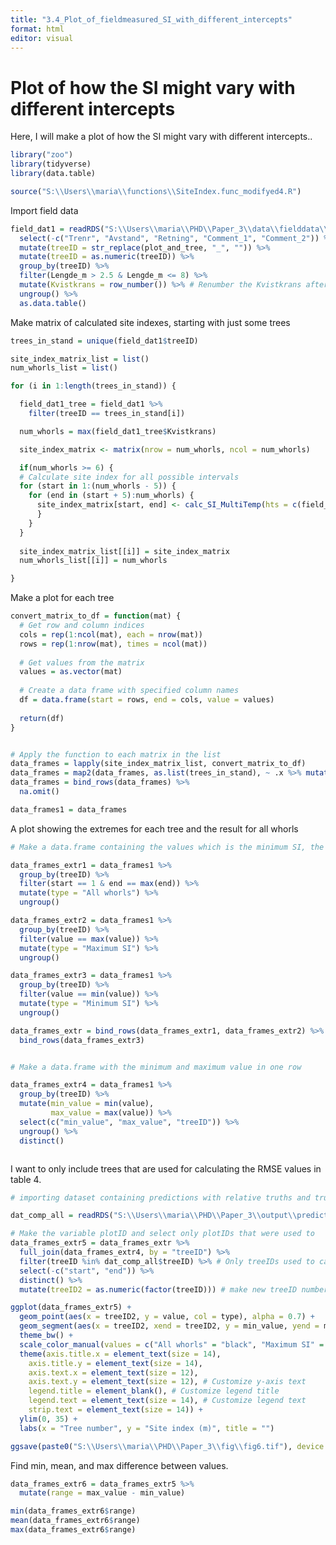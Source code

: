 ```yaml
---
title: "3.4_Plot_of_fieldmeasured_SI_with_different_intercepts"
format: html
editor: visual
---
```


# Plot of how the SI might vary with different intercepts

Here, I will make a plot of how the SI might vary with different intercepts..

```r
library("zoo")
library(tidyverse)
library(data.table)

source("S:\\Users\\maria\\functions\\SiteIndex.func_modifyed4.R")
```

Import field data

```r

field_dat1 = readRDS("S:\\Users\\maria\\PHD\\Paper_3\\data\\fielddata\\fielddata.rds") %>% 
  select(-c("Trenr", "Avstand", "Retning", "Comment_1", "Comment_2")) %>% 
  mutate(treeID = str_replace(plot_and_tree, "_", "")) %>% 
  mutate(treeID = as.numeric(treeID)) %>% 
  group_by(treeID) %>% 
  filter(Lengde_m > 2.5 & Lengde_m <= 8) %>% 
  mutate(Kvistkrans = row_number()) %>% # Renumber the Kvistkrans after selecting only Kvistkranses over 2.5 meters 
  ungroup() %>% 
  as.data.table()  

```

Make matrix of calculated site indexes, starting with just some trees

```r
trees_in_stand = unique(field_dat1$treeID)

site_index_matrix_list = list()
num_whorls_list = list()

for (i in 1:length(trees_in_stand)) {

  field_dat1_tree = field_dat1 %>% 
    filter(treeID == trees_in_stand[i]) 

  num_whorls = max(field_dat1_tree$Kvistkrans)

  site_index_matrix <- matrix(nrow = num_whorls, ncol = num_whorls)

  if(num_whorls >= 6) {
  # Calculate site index for all possible intervals
  for (start in 1:(num_whorls - 5)) {
    for (end in (start + 5):num_whorls) {
      site_index_matrix[start, end] <- calc_SI_MultiTemp(hts = c(field_dat1_tree[Kvistkrans == start, ]$Lengde_m, field_dat1_tree[Kvistkrans == end, ]$Lengde_m), yrs = c((2022-(end-start)), 2022), SP = 1)[[1]] # only spruce trees were measured
      }
    }
  }
  
  site_index_matrix_list[[i]] = site_index_matrix
  num_whorls_list[[i]] = num_whorls

}

```

Make a plot for each tree

```r

convert_matrix_to_df = function(mat) {
  # Get row and column indices
  cols = rep(1:ncol(mat), each = nrow(mat))
  rows = rep(1:nrow(mat), times = ncol(mat))
  
  # Get values from the matrix
  values = as.vector(mat)
  
  # Create a data frame with specified column names
  df = data.frame(start = rows, end = cols, value = values)
  
  return(df)
}


# Apply the function to each matrix in the list
data_frames = lapply(site_index_matrix_list, convert_matrix_to_df)
data_frames = map2(data_frames, as.list(trees_in_stand), ~ .x %>% mutate(treeID = .y))
data_frames = bind_rows(data_frames) %>% 
  na.omit()

data_frames1 = data_frames 
```

A plot showing the extremes for each tree and the result for all whorls

```r

# Make a data.frame containing the values which is the minimum SI, the maximum SI, and the all whorls 

data_frames_extr1 = data_frames1 %>%
  group_by(treeID) %>%
  filter(start == 1 & end == max(end)) %>% 
  mutate(type = "All whorls") %>% 
  ungroup()

data_frames_extr2 = data_frames1 %>% 
  group_by(treeID) %>% 
  filter(value == max(value)) %>% 
  mutate(type = "Maximum SI") %>% 
  ungroup()

data_frames_extr3 = data_frames1 %>% 
  group_by(treeID) %>% 
  filter(value == min(value)) %>% 
  mutate(type = "Minimum SI") %>% 
  ungroup()

data_frames_extr = bind_rows(data_frames_extr1, data_frames_extr2) %>%
  bind_rows(data_frames_extr3)


# Make a data.frame with the minimum and maximum value in one row 

data_frames_extr4 = data_frames1 %>%
  group_by(treeID) %>%
  mutate(min_value = min(value), 
         max_value = max(value)) %>%
  select(c("min_value", "max_value", "treeID")) %>% 
  ungroup() %>% 
  distinct()



```

I want to only include trees that are used for calculating the RMSE values in table 4.

```r
# importing dataset containing predictions with relative truths and truths which are all whorls

dat_comp_all = readRDS("S:\\Users\\maria\\PHD\\Paper_3\\output\\prediction_results.rds")
```

```r

# Make the variable plotID and select only plotIDs that were used to
data_frames_extr5 = data_frames_extr %>% 
  full_join(data_frames_extr4, by = "treeID") %>% 
  filter(treeID %in% dat_comp_all$treeID) %>% # Only treeIDs used to calculate RMSE and MD
  select(-c("start", "end")) %>% 
  distinct() %>% 
  mutate(treeID2 = as.numeric(factor(treeID))) # make new treeID numbers which are like 1, 2, 3, 4, 5, 6, 7 etc.. 

ggplot(data_frames_extr5) +
  geom_point(aes(x = treeID2, y = value, col = type), alpha = 0.7) +
  geom_segment(aes(x = treeID2, xend = treeID2, y = min_value, yend = max_value), color = "black", na.rm = TRUE, alpha = 0.7) +
  theme_bw() +
  scale_color_manual(values = c("All whorls" = "black", "Maximum SI" = "#0072B2", "Minimum SI" = "#D55E00")) +
  theme(axis.title.x = element_text(size = 14),
    axis.title.y = element_text(size = 14),
    axis.text.x = element_text(size = 12),
    axis.text.y = element_text(size = 12), # Customize y-axis text
    legend.title = element_blank(), # Customize legend title
    legend.text = element_text(size = 14), # Customize legend text
    strip.text = element_text(size = 14)) +
  ylim(0, 35) +
  labs(x = "Tree number", y = "Site index (m)", title = "")

ggsave(paste0("S:\\Users\\maria\\PHD\\Paper_3\\fig\\fig6.tif"), device = "tiff", width = 10, height = 6, units = "in", dpi = 500)
```

Find min, mean, and max difference between values.

```r
data_frames_extr6 = data_frames_extr5 %>% 
  mutate(range = max_value - min_value)

min(data_frames_extr6$range)
mean(data_frames_extr6$range)
max(data_frames_extr6$range)
```
